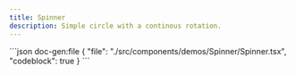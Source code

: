 ```yaml
---
title: Spinner
description: Simple circle with a continous rotation.
---
```


<ComponentPreview name='spinner'>
```json doc-gen:file
{
  "file": "./src/components/demos/Spinner/Spinner.tsx",
  "codeblock": true
}
```
</ComponentPreview>
